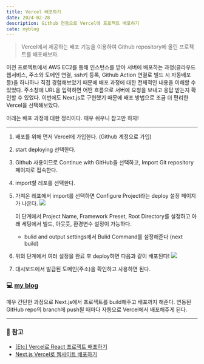 ```yaml
---
title: Vercel 배포하기
date: 2024-02-28
description: Github 연동으로 Vercel에 프로젝트 배포하기
cate: myblog
---
```


> Vercel에서 제공하는 배포 기능을 이용하여 Github repository에 올린 프로젝트를 배포해보자.

이전 프로젝트에서 AWS EC2를 통해 인스턴스를 받아 서버에 배포하는 과정(클라우드 웹서비스, 주소와 도메인 연결, ssh키 등록,
Github Action 연결로 빌드 시 자동배포 등)을 하나하나 직접 경험해보았기 때문에 배포 과정에 대한 전체적인 내용을 이해할 수 있었다. 주소창에 URL을 입력하면
어떤 흐름으로 서버에 요청을 보내고 응답 받는지 확인할 수 있었다. 이번에도 Next.js로 구현했기 때문에 배포 방법으로
조금 더 편리한 Vercel을 선택해보았다.

아래는 배포 과정에 대한 정리이다. 매우 쉬우니 참고만 하자!

<hr />

1. 배포를 위해 먼저 Vercel에 가입한다. (Github 계정으로 가입)
2. start deploying 선택한다.
3. Github 사용이므로 Continue with GitHub을 선택하고, Import Git repository 페이지로 접속한다.
4. import할 레포를 선택한다.
5. 가져온 레포에서 import를 선택하면 Configure Project라는 deploy 설정 페이지가 나온다.
   ![](/projects/myblog/4-1.jpg)

   이 단계에서 Project Name, Framework Preset, Root Directory를 설정하고 아래 세팅에서 빌드, 아웃풋,
   환경변수 설정이 가능하다.

   - bulid and output settings에서 Bulid Command를 설정해준다 (next build)

6. 위의 단계에서 여러 설정을 완료 후 deploy하면 다음과 같이 배포된다!
   ![](/projects/myblog/4-2.jpg)
7. 대시보드에서 발급된 도메인(주소)을 확인하고 사용하면 된다.

### 💻 [my blog](https://my-blog-six-sand.vercel.app/)<br/>

매우 간단한 과정으로 Next.js에서 프로젝트를 build해주고 배포까지 해준다.
연동된 GitHub repo의 branch에 push될 때마다 자동으로 Vercel에서 배포해주게 된다.

<hr />

### 📌 참고

- [[Etc] Vercel로 React 프로젝트 배포하기](https://velog.io/@codns1223/Etc-Vercel%EB%A1%9C-React-%ED%94%84%EB%A1%9C%EC%A0%9D%ED%8A%B8-%EB%B0%B0%ED%8F%AC%ED%95%98%EA%B8%B0)
- [Next.js Vercel로 웹사이트 배포하기](https://projectlog.tistory.com/15)
